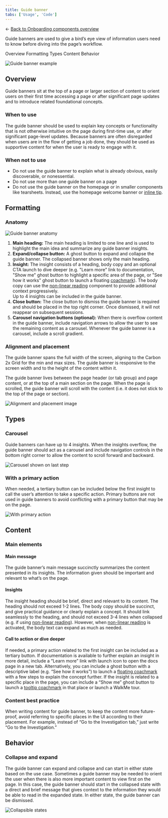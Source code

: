 ```yaml
---
title: Guide banner
tabs: ['Usage', 'Code']
---
```


← [Back to Onboarding components overview](/components/onboarding/overview#carbon-components)

<PageDescription>

Guide banners are used to give a bird’s eye view of information users need to know before diving into the page’s workflow.

</PageDescription>

<AnchorLinks>
   <AnchorLink>Overview</AnchorLink>
   <AnchorLink>Formatting</AnchorLink>
   <AnchorLink>Types</AnchorLink>
   <AnchorLink>Content</AnchorLink>
   <AnchorLink>Behavior</AnchorLink>
</AnchorLinks>

<Row>
<Column colMd={12} colLg={12}>

![Guide banner example](images/guide-banner-01.png)

</Column>
</Row>


## Overview

Guide banners sit at the top of a page or larger section of content to orient users on their first time accessing a page or 
after significant page updates and to introduce related foundational concepts. 

### When to use
The guide banner should be used to explain key concepts or functionality that is not otherwise intuitive on the page during 
first-time use, or after significant page-level updates. Because banners are often disregarded when users are in the flow of 
getting a job done, they should be used as supportive content for when the user is ready to engage with it. 

### When not to use
- Do not use the guide banner to explain what is already obvious, easily discoverable, or nonessential. 
- Do not use more than one guide banner on a page
- Do not use the guide banner on the homepage or in smaller components like tearsheets. Instead, use the homepage welcome banner or [inline tip](/novice-to-pro/components/inline-tip/usage). 


## Formatting

### Anatomy

<Row>
<Column colMd={12} colLg={12}>

![Guide banner anatomy](images/guide-banner-02.png)

</Column>
</Row>

1. **Main heading:** The main heading is limited to one line and is used to highlight the main idea and summarize any guide banner insights. 
2. **Expand/collapse button:** A ghost button to expand and collapse the guide banner. The collapsed banner shows only the main heading.
3. **Insight:** The insight consists of a heading, body copy and an optional CTA launch to dive deeper (e.g. "Learn more" link to 
documentation, "Show me" ghost button to highlight a specific area of the page, or "See how it works" ghost button to launch a 
floating [coachmark](/novice-to-pro/components/coachmark/usage)). The body copy can use the [non-linear reading](/novice-to-pro/components/nonlinear-reading/usage) component to provide additional context progressively.<br/>
  Up to 4 insights can be included in the guide banner.
4. **Close button:** The close button to dismiss the guide banner is required and should be placed in the top right corner. Once 
dismissed, it will not reappear on subsequent sessions.
5. **Carousel navigation buttons (optional):**  When there is overflow content in the guide banner, include navigation arrows to allow 
the user to see the remaining content as a carousel. Whenever the guide banner is a carousel, include a scroll gradient.

### Alignment and placement

The guide banner spans the full width of the screen, aligning to the Carbon 2x Grid for the min and max sizes. The guide banner is 
responsive to the screen width and to the height of the content within it.

The guide banner lives between the page header (or tab group) and page content, or at the top of a main section on the page. When 
the page is scrolled, the guide banner will scroll with the content (i.e. it does not stick to the top of the page or section).  

<Row>
<Column colMd={12} colLg={12}>

![Alignment and placement image](images/guide-banner-03.png)

</Column>
</Row>

## Types

### Carousel

Guide banners can have up to 4 insights. When the insights overflow, the guide banner should act as a carousel and include navigation 
controls in the bottom right corner to allow the content to scroll forward and backward. 

<Row>
<Column colMd={12} colLg={12}>

![Carousel shown on last step](images/guide-banner-04.png)

</Column>
</Row>

### With a primary action

When needed, a tertiary button can be included below the first insight to call the user’s attention to take a specific action. Primary 
buttons are not used in guide banners to avoid conflicting with a primary button that may be on the page. 

<Row>
<Column colMd={12} colLg={12}>

![With primary action](images/guide-banner-05.png)

</Column>
</Row>



## Content

### Main elements

#### Main message
The guide banner’s main message succinctly summarizes the content presented in its insights. The information given should be 
important and relevant to what’s on the page.

#### Insights
The insight heading should be brief, direct and relevant to its content. The heading should not exceed 1-2 lines. The body copy should be succinct, and give practical guidance or clearly explain a concept. It 
should link seamlessly to the heading, and should not exceed 3-4 lines when collapsed (e.g. if using [non-linear 
reading](/novice-to-pro/components/nonlinear-reading/usage)). However, when [non-linear reading](/novice-to-pro/components/nonlinear-reading/usage) is activated, the body text can expand as much as needed. 

#### Call to action or dive deeper
If needed, a primary action related to the first insight can be included as a tertiary button. If documentation is available to further explain an insight in more detail, include a “Learn more” link with 
launch icon to open the docs page in a new tab. Alternatively, you can include a ghost button with a descriptive label (e.g. “See how it works”) to launch a [floating coachmark](/novice-to-pro/components/coachmark/usage#floating) 
with a few steps to explain the concept further. If the insight is related to a specific place in the page, you can include a “Show me” ghost button to launch a [tooltip coachmark](/novice-to-pro/components/coachmark/usage#tooltip) 
in that place or launch a WalkMe tour. 


### Content best practice
When writing content for guide banner, to keep the content more future-proof, avoid referring to specific places in the UI according to their placement. For example, 
instead of “Go to the Investigation tab,” just write “Go to the Investigation.” 


## Behavior

### Collapse and expand

The guide banner can expand and collapse and can start in either state based on the use case. Sometimes a guide banner may be needed to orient the user when there is 
also more important content to view first on the page. In this case, the guide banner should start in the collapsed state with a direct and brief message that gives 
context to the information they would be able to read in the expanded state. In either state, the guide banner can be dismissed.

<Row>
<Column colMd={12} colLg={12}>

![Collapsible states](images/guide-banner-06.png)

</Column>
</Row>